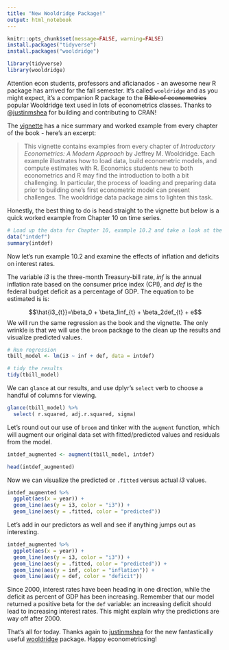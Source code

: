 ```yaml
---
title: "New Wooldridge Package!"
output: html_notebook
---
```


```r
knitr::opts_chunk$set(message=FALSE, warning=FALSE)
install.packages("tidyverse")
install.packages("wooldridge")

library(tidyverse)
library(wooldridge)
```

Attention econ students, professors and aficianados - an awesome new R package has arrived for the fall semester. It's called `wooldridge` and as you might expect, it's a companion R package to the ~~Bible of econometrics~~ popular Wooldridge text used in lots of econometrics classes. Thanks to [@justinmshea](https://www.linkedin.com/in/justinmshea/) for building and contributing to CRAN!

The [vignette](https://cran.r-project.org/web/packages/wooldridge/vignettes/wooldridge-vignette.pdf) has a nice summary and worked example from every chapter of the book - here's an excerpt:  

> This vignette contains examples from every chapter of *Introductory Econometrics: A Modern Approach* by Jeffrey M. Wooldridge. Each example illustrates how to load data, build econometric models, and compute estimates with R. Economics students new to both econometrics and R may find the introduction to both a bit challenging. In particular, the process of loading and preparing data prior to building one’s first econometric model can present challenges. The wooldridge data package aims to lighten this task. 

Honestly, the best thing to do is head straight to the vignette but below is a quick worked example from Chapter 10 on time series. 

```r
# Load up the data for Chapter 10, example 10.2 and take a look at the summary
data("intdef")
summary(intdef)
```

Now let's run example 10.2 and examine the effects of inflation and deficits on interest rates.

The variable *i3* is the three-month Treasury-bill rate, *inf* is the annual inflation rate based on the consumer price index (CPI), and *def* is the federal budget deficit as a percentage of GDP. The  equation to be estimated is is:

$$\hat{i3_{t}}=\beta_0 + \beta_1inf_{t} + \beta_2def_{t}  + e$$
We will run the same regression as the book and the vignette. The only wrinkle is that we will use the `broom` package to the clean up the results and visualize predicted values.

```r
# Run regression
tbill_model <- lm(i3 ~ inf + def, data = intdef)

# tidy the results
tidy(tbill_model)
```

We can `glance` at our results, and use dplyr's `select` verb to choose a handful of columns for viewing. 

```r
glance(tbill_model) %>% 
  select( r.squared, adj.r.squared, sigma)
```


Let's round out our use of `broom` and tinker with the `augment` function, which will augment our original data set with fitted/predicted values and residuals from the model.

```r
intdef_augmented <- augment(tbill_model, intdef)

head(intdef_augmented)
```

Now we can visualize the predicted or `.fitted` versus actual *i3* values. 

```r
intdef_augmented %>% 
  ggplot(aes(x = year)) + 
  geom_line(aes(y = i3, color = "i3")) +
  geom_line(aes(y = .fitted, color = "predicted"))

```


Let's add in our predictors as well and see if anything jumps out as interesting. 

```r
intdef_augmented %>% 
  ggplot(aes(x = year)) + 
  geom_line(aes(y = i3, color = "i3")) +
  geom_line(aes(y = .fitted, color = "predicted")) +
  geom_line(aes(y = inf, color = "inflation")) +
  geom_line(aes(y = def, color = "deficit"))
```


Since 2000, interest rates have been heading in one direction, while the deficit as percent of GDP has been increasing. Remember that our model returned a positive beta for the `def` variable: an increasing deficit should lead to increasing interest rates. This might explain why the predictions are way off after 2000.

That's all for today. Thanks again to [justinmshea](https://www.linkedin.com/in/justinmshea/) for the new fantastically useful [wooldridge](https://cran.r-project.org/web/packages/wooldridge/wooldridge.pdf) package. Happy econometricsing! 